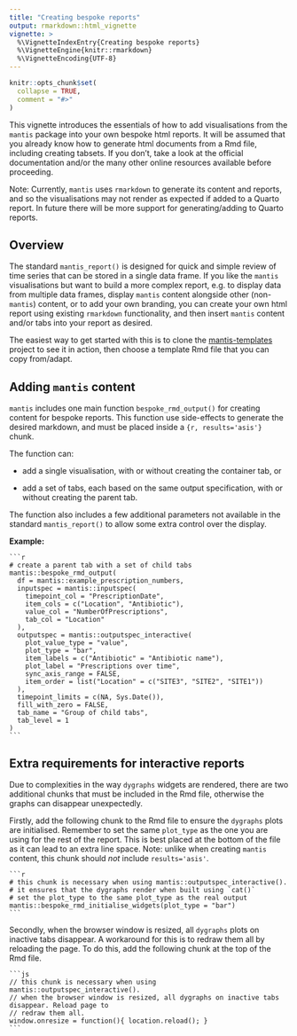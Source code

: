 ```yaml
---
title: "Creating bespoke reports"
output: rmarkdown::html_vignette
vignette: >
  %\VignetteIndexEntry{Creating bespoke reports}
  %\VignetteEngine{knitr::rmarkdown}
  %\VignetteEncoding{UTF-8}
---
```


```r
knitr::opts_chunk$set(
  collapse = TRUE,
  comment = "#>"
)
```

This vignette introduces the essentials of how to add visualisations from the
`mantis` package into your own bespoke html reports. It will be assumed that you
already know how to generate html documents from a Rmd file, including creating
tabsets. If you don't, take a look at the official documentation and/or the many
other online resources available before proceeding.

Note: Currently, `mantis` uses `rmarkdown` to generate its content and reports,
and so the visualisations may not render as expected if added to a Quarto
report. In future there will be more support for generating/adding to Quarto
reports.


## Overview 

The standard `mantis_report()` is designed for quick and simple review of time
series that can be stored in a single data frame. If you like the `mantis`
visualisations but want to build a more complex report, e.g. to display data
from multiple data frames, display `mantis` content alongside other (non-`mantis`)
content, or to add your own branding, you can create your own html report
using existing `rmarkdown` functionality, and then insert `mantis` content
and/or tabs into your report as desired.

The easiest way to get started with this is to clone the
[mantis-templates](https://github.com/phuongquan/mantis-templates) project to
see it in action, then choose a template Rmd file that you can copy from/adapt.

## Adding `mantis` content

`mantis` includes one main function `bespoke_rmd_output()` for creating content
for bespoke reports. This function use side-effects to generate the desired
markdown, and must be placed inside a `{r, results='asis'}` chunk.

The function can:

* add a single visualisation, with or without creating the container tab, or

* add a set of tabs, each based on the same output specification, 
  with or without creating the parent tab.

The function also includes a few additional parameters not available in the
standard `mantis_report()` to allow some extra control over the display.

**Example:**

````verbatim
```r
# create a parent tab with a set of child tabs
mantis::bespoke_rmd_output(
  df = mantis::example_prescription_numbers,
  inputspec = mantis::inputspec(
    timepoint_col = "PrescriptionDate",
    item_cols = c("Location", "Antibiotic"),
    value_col = "NumberOfPrescriptions",
    tab_col = "Location"
  ),
  outputspec = mantis::outputspec_interactive(
    plot_value_type = "value",
    plot_type = "bar",
    item_labels = c("Antibiotic" = "Antibiotic name"),
    plot_label = "Prescriptions over time",
    sync_axis_range = FALSE,
    item_order = list("Location" = c("SITE3", "SITE2", "SITE1"))
  ),
  timepoint_limits = c(NA, Sys.Date()),
  fill_with_zero = FALSE,
  tab_name = "Group of child tabs",
  tab_level = 1
)
```
````

## Extra requirements for interactive reports

Due to complexities in the way `dygraphs` widgets are rendered, there are two
additional chunks that must be included in the Rmd file, otherwise the graphs
can disappear unexpectedly.

Firstly, add the following chunk to the Rmd file to ensure the `dygraphs` plots
are initialised. Remember to set the same `plot_type` as the one you are using
for the rest of the report. This is best placed at the bottom of the file as it
can lead to an extra line space. Note: unlike when creating `mantis` content,
this chunk should *not* include `results='asis'`.

````verbatim
```r
# this chunk is necessary when using mantis::outputspec_interactive().
# it ensures that the dygraphs render when built using `cat()`
# set the plot_type to the same plot_type as the real output
mantis::bespoke_rmd_initialise_widgets(plot_type = "bar")
```
````

Secondly, when the browser window is resized, all `dygraphs` plots on inactive
tabs disappear. A workaround for this is to redraw them all by reloading the
page. To do this, add the following chunk at the top of the Rmd file.

````verbatim
```js
// this chunk is necessary when using mantis::outputspec_interactive(). 
// when the browser window is resized, all dygraphs on inactive tabs disappear. Reload page to 
// redraw them all.
window.onresize = function(){ location.reload(); }
```
````
